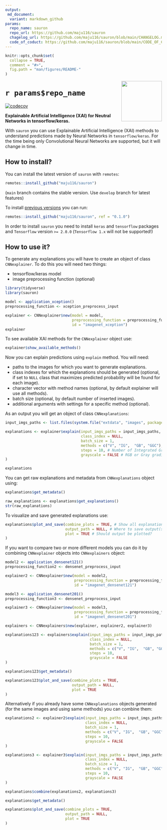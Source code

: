 ```yaml
---
output:
 md_document:
  variant: markdown_github
params:
  repo_name: sauron
  repo_url: https://github.com/maju116/sauron
  chagelog_url: https://github.com/maju116/sauron/blob/main/CHANGELOG.md
  code_of_coduct: https://github.com/maju116/sauron/blob/main/CODE_OF_CONDUCT.md
---
```


```r
knitr::opts_chunk$set(
  collapse = TRUE,
  comment = "#>",
  fig.path = "man/figures/README-"
)
```

<img src="man/figures/hexsticker_sauron.png" align="right" alt="" width="130" />

#  `r params$repo_name`

<!-- badges: start -->
[![codecov](https://codecov.io/gh/maju116/sauron/branch/main/graph/badge.svg)](https://codecov.io/gh/maju116/sauron)
<!-- badges: end -->

**Explainable Artificial Intelligence (XAI) for Neutral Networks in tensorflow/keras.**

With `sauron` you can use Explainable Artificial Intelligence (XAI) methods to understand predictions made by Neural Networks in `tensorflow/keras`. For the time being only Convolutional Neural Networks are supported, but it will change in time.

How to install?
---------------

You can install the latest version of `sauron` with `remotes`:

```r
remotes::install_github("maju116/sauron")
```

(`main` branch contains the stable version. Use `develop` branch for latest features)

To install [previous versions](`r params$changelog_url`) you can run:

```r
remotes::install_github("maju116/sauron", ref = "0.1.0")
```

In order to install `sauron` you need to install `keras` and `tensorflow` packages and `Tensorflow` version `>= 2.0.0` (`Tensorflow 1.x` will not be supported!)

How to use it?
---------------

To generate any explanations you will have to create an object of class `CNNexplainer`. To do this you will need two things:

- tensorflow/keras model
- image preprocessing function (optional)

```r
library(tidyverse)
library(sauron)

model <- application_xception()
preprocessing_function <- xception_preprocess_input

explainer <- CNNexplainer$new(model = model,
                              preprocessing_function = preprocessing_function,
                              id = "imagenet_xception")
explainer
```

To see available XAI methods for the `CNNexplainer` object use:

```r
explainer$show_available_methods()
```

Now you can explain predictions using `explain` method. You will need:

- paths to the images for which you want to generate explanations.
- class indexes for which the explanations should be generated (optional, if set to `NULL` class that maximizes predicted probability will be found for each image).
- character vector with method names (optional, by default explainer will use all methods).
- batch size (optional, by default number of inserted images).
- additional arguments with settings for a specific method (optional).

As an output you will get an object of class `CNNexplanations`:

```r
input_imgs_paths <- list.files(system.file("extdata", "images", package = "sauron"), full.names = TRUE)

explanations <- explainer$explain(input_imgs_paths = input_imgs_paths,
                                  class_index = NULL,
                                  batch_size = 1,
                                  methods = c("V", "IG",  "GB", "GGC"),
                                  steps = 10, # Number of Integrated Gradients steps
                                  grayscale = FALSE # RGB or Gray gradients
)

explanations
```

You can get raw explanations and metadata from `CNNexplanations` object using:

```r
explanations$get_metadata()

raw_explanations <- explanations$get_explanations()
str(raw_explanations)
```

To visualize and save generated explanations use:

```r
explanations$plot_and_save(combine_plots = TRUE, # Show all explanations side by side on one image?
                           output_path = NULL, # Where to save output(s)
                           plot = TRUE # Should output be plotted?
)
```

If you want to compare two or more different models you can do it by combining `CNNexplainer` objects into `CNNexplainers` object:

```r
model2 <- application_densenet121()
preprocessing_function2 <- densenet_preprocess_input

explainer2 <- CNNexplainer$new(model = model2,
                               preprocessing_function = preprocessing_function2,
                               id = "imagenet_densenet121")

model3 <- application_densenet201()
preprocessing_function3 <- densenet_preprocess_input

explainer3 <- CNNexplainer$new(model = model3,
                               preprocessing_function = preprocessing_function3,
                               id = "imagenet_densenet201")

explainers <- CNNexplainers$new(explainer, explainer2, explainer3)

explanations123 <- explainers$explain(input_imgs_paths = input_imgs_paths,
                                      class_index = NULL,
                                      batch_size = 1,
                                      methods = c("V", "IG",  "GB", "GGC"),
                                      steps = 10,
                                      grayscale = FALSE
)

explanations123$get_metadata()

explanations123$plot_and_save(combine_plots = TRUE,
                              output_path = NULL,
                              plot = TRUE
)
```

Alternatively if you already have some `CNNexplanations` objects generated (for the same images and using same methods) you can combine them:

```r
explanations2 <- explainer2$explain(input_imgs_paths = input_imgs_paths,
                                    class_index = NULL,
                                    batch_size = 1,
                                    methods = c("V", "IG",  "GB", "GGC"),
                                    steps = 10,
                                    grayscale = FALSE
)

explanations3 <- explainer3$explain(input_imgs_paths = input_imgs_paths,
                                    class_index = NULL,
                                    batch_size = 1,
                                    methods = c("V", "IG",  "GB", "GGC"),
                                    steps = 10,
                                    grayscale = FALSE
)

explanations$combine(explanations2, explanations3)

explanations$get_metadata()

explanations$plot_and_save(combine_plots = TRUE,
                           output_path = NULL,
                           plot = TRUE
)
```
